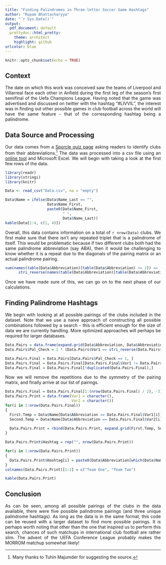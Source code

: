 ```yaml
---
title: "Finding Palindromes in Three-letter Soccer Game Hashtags"
author: "Rupam Bhattacharyya"
date: "`r Sys.Date()`"
output:
  pdf_document: default
  prettydoc::html_pretty:
    theme: architect
    highlight: github
urlcolor: blue
---
```


<style>
body {
text-align: justify}
</style>

```r
knitr::opts_chunk$set(echo = TRUE)
```

## Context

The date on which this work was conceived saw the teams of Liverpool and Villarreal face each other in Anfield during the first leg of the season's first semifinal of the Uefa Champions League. Having noted that the game was advertised and discussed on twitter with the hashtag "#LIVVIL", the interest was in finding out other possible games in club football across the world will have the same feature - that of the corresponding hashtag being a palindrome.

## Data Source and Processing

Our data comes from a [Sporcle quiz page](https://www.sporcle.com/games/easterbunny/football-club--by-abbreviations-/results) asking readers to identify clubs from their abbreviations.^[Many thanks to Tuhin Majumder for suggesting the source.] The data was processed into a csv file using an [online tool](https://onlinecsvtools.com/convert-text-to-csv) and Microsoft Excel. We will begin with taking a look at the first few rows of the data.

```r
library(readr)
library(stringi)
library(knitr)

Data <- read_csv("Data.csv", na = "empty")

Data$Name = ifelse(Data$Name_Last == "",
                   Data$Name_First,
                   paste0(Data$Name_First,
                          " ",
                          Data$Name_Last))
kable(Data[1:4, c(1, 4)])
```

Overall, this data contains information on a total of `r nrow(Data)` clubs. We first make sure that there isn't any repeated triplet that is a palindrome of itself. This would be problematic because if two different clubs both had the same palindrome abbreviation (say ABA), then it would be challenging to know whether it is a repeat due to the diagonals of the pairing matrix or an actual palindrome pairing.

```r
sum(names(table(Data$Abbreviation)[table(Data$Abbreviation) >= 2]) ==
      stri_reverse(names(table(Data$Abbreviation)[table(Data$Abbreviation) >= 2])))
```

Once we have made sure of this, we can go on to the next phase of our calculations.

## Finding Palindrome Hashtags

We begin with looking at all possible pairings of the clubs included in the dataset. Note that we use a naive approach of constructing all possible combinations followed by a search - this is efficient enough for the size of data we are currently handling. More optimized approaches will perhaps be required for larger databases.

```r
Data.Pairs = data.frame(expand.grid(Data$Abbreviation, Data$Abbreviation))
Data.Pairs$Pal_Check = 1 * (Data.Pairs$Var1 == stri_reverse(Data.Pairs$Var2))

Data.Pairs.Final = Data.Pairs[Data.Pairs$Pal_Check == 1, ]
Data.Pairs.Final = Data.Pairs.Final[Data.Pairs.Final$Var1 != Data.Pairs.Final$Var2,]
Data.Pairs.Final = Data.Pairs.Final[!duplicated(Data.Pairs.Final),]
```

Now we will remove the repetitions due to the symmetry of the pairing matrix, and finally arrive at our list of pairings.

```r
Data.Pairs.Final = Data.Pairs.Final[1:(nrow(Data.Pairs.Final) / 2), -3]
Data.Pairs.Print = data.frame(Var1 = character(),
                              Var2 = character())
for(i in 1:nrow(Data.Pairs.Final))
{
  First.Temp = Data$Name[Data$Abbreviation == Data.Pairs.Final$Var1[i]]
  Second.Temp = Data$Name[Data$Abbreviation == Data.Pairs.Final$Var2[i]]
  
  Data.Pairs.Print = rbind(Data.Pairs.Print, expand.grid(First.Temp, Second.Temp))
}

Data.Pairs.Print$Hashtag = rep("", nrow(Data.Pairs.Print))

for(i in 1:nrow(Data.Pairs.Print))
{
  Data.Pairs.Print$Hashtag[i] = paste0(Data$Abbreviation[which(Data$Name == Data.Pairs.Print$Var1[i])], Data$Abbreviation[which(Data$Name == Data.Pairs.Print$Var2[i])])
}
colnames(Data.Pairs.Print)[1:2] = c("Team One", "Team Two")

kable(Data.Pairs.Print)
```

## Conclusion

As can be seen, among all possible pairings of the clubs in the data available, there were five possible palindrome pairings (and three unique palindrome hashtags). As long as the data is in the same format, this code can be reused with a larger dataset to find more possible pairings. It is perhaps worth noting that other than the one that inspired us to perform this search, chances of such matchups in international club football are rather slim. The advent of the UEFA Conference League probably makes the MORROM matchup somewhat likely!